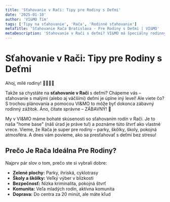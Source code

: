 ```yaml
---
title: 'Sťahovanie v Rači: Tipy pre Rodiny s Deťmi'
date: '2025-01-10'
author: 'VI&MO Tím'
tags: ['Tipy na sťahovanie', 'Rača', 'Rodinné sťahovanie']
metaTitle: 'Sťahovanie Rača Bratislava - Pre Rodiny s Deťmi | VI&MO'
metaDescription: 'Sťahovanie v Rači s deťmi? VI&MO má špeciálny rodinný prístup. Bezstresové sťahovanie pre celú rodinu! ☎️ +421 911 275 755'
---
```


# Sťahovanie v Rači: Tipy pre Rodiny s Deťmi

Ahoj, milé rodiny! 👨‍👩‍👧‍👦

Takže sa chystáte na **sťahovanie v Rači** s deťmi? Chápeme vás – sťahovanie s malými (alebo aj väčšími) deťmi je úplne iný level! Ale viete čo? S trochou plánovania a pomocou VI&MO to môže byť dokonca zábavný rodinný zážitok. Áno, čítate správne – ZÁBAVNÝ! 🎉

My v VI&MO máme bohaté skúsenosti so sťahovaním rodín v Rači. Je to naša "home base" (náš úrad je práve tu!) a poznáme túto štvrť ako vlastné vrece. Vieme, že Rača je super pre rodiny – parky, škôlky, školy, pokojná atmosféra. A dnes vám povieme, ako sa presťahovať s deťmi bez stresu!

## Prečo Je Rača Ideálna Pre Rodiny?

Najprv pár slov o tom, prečo ste si vybrali dobre:

- **Zelené plochy:** Parky, ihriská, cyklotrasy
- **Školy a škôlky:** Veľký výber v blízkosti
- **Bezpečnosť:** Nízka kriminalita, pokojná štvrť
- **Komunita:** Veľa mladých rodín, aktívna komunita
- **Doprava:** Do centra za 20 minút, ale máte kľud
